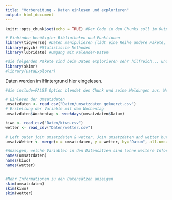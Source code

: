 ```yaml
---
title: "Vorbereitung - Daten einlesen und explorieren"
output: html_document
---
```


```r
knitr::opts_chunk$set(echo = TRUE) #Der Code in den Chunks soll im Output stehen
```


```r

# Einbinden benötigter Bibliotheken und Funktionen
library(tidyverse) #Daten manipulieren (lädt eine Reihe andere Pakete, z.B. readr, dplyr, ggplot2) 
library(psych) #Statistische Methoden
library(lubridate) #Umgang mit Kalender-Daten

#die folgenden Pakete sind beim Daten explorieren sehr hilfreich... und vermutlich nicht vorinstalliert bei Euch
library(skimr)
#library(DataExplorer)

```


Daten werden im Hintergrund hier eingelesen.

```r
#die include=FALSE Option blendet den Chunk und seine Meldungen aus. Wenn Ihr genauer sehn wollt, was da passiert: Auf TRUE setzen

# Einlesen der Umsatzdaten
umsatzdaten <- read_csv("Daten/umsatzdaten_gekuerzt.csv")
# Erstellung der Variable mit dem Wochentag
umsatzdaten$Wochentag <- weekdays(umsatzdaten$Datum)

kiwo <- read_csv("Daten/kiwo.csv")
wetter <- read_csv("Daten/wetter.csv")

# Left outer join umsatzdaten & wetter. Join umsatzdaten and wetter but keep umsatzdaten only (NUN)
umsatzWetter <- merge(x = umsatzdaten, y = wetter, by="Datum", all.umsatzdaten = TRUE)

```

```r

#Anzeigen, welche Variablen in den Datensätzen sind (ohne weitere Information , nur Name) 
names(umsatzdaten) 
names(kiwo) 
names(wetter) 


#Mehr Informationen zu den Datensätzen anzeigen
skim(umsatzdaten)
skim(kiwo)
skim(wetter)

```

